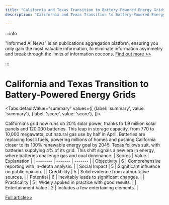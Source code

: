 ```yaml
---
title: "California and Texas Transition to Battery-Powered Energy Grids"
description: "California and Texas Transition to Battery-Powered Energy Grids"

---
```



:::info

"Informed AI News" is an publications aggregation platform, ensuring you only gain the most valuable information, to eliminate information asymmetry and break through the limits of information cocoons.  [Find out more >>](/)

:::

# California and Texas Transition to Battery-Powered Energy Grids


<Tabs
	defaultValue="summary"
	values={[
	{label: 'summary', value: 'summary'},
	{label: 'score', value: 'score'},
]}>
<TabItem value="summary">


California's grid now runs on 20% solar power, thanks to 1.9 million solar panels and 120,000 batteries. This leap in storage capacity, from 770 to 10,000 megawatts, cut natural gas use by half in April. Batteries are replacing fossil fuels, powering millions of homes and pushing California closer to its 100% renewable energy goal by 2045. Texas follows suit, with batteries supplying 4% of its grid. This shift signals a new era in energy, where batteries challenge gas and coal dominance.
</TabItem>
<TabItem value="score">
	| Scores     | Value   | Explanation |
	| -------- | ------- | ------- |
	| Objectivity  | 6    | Comprehensive reporting with in-depth analysis.    |
	| Social Impact | 5     | Significant influence on public opinion.    |
	| Credibility    | 5    | Solid evidence from authoritative sources.    |
	| Potential    | 6    | Inevitably leads to significant changes.    |
	| Practicality    | 5    | Widely applied in practice with good results.    |
	| Entertainment Value    | 2    | Includes a few entertaining elements.    |
</TabItem>
</Tabs>

[Full article>>](https://hardware.slashdot.org/story/24/09/02/0117259/green-energy-from-storage-batteries-are-replacing-fossil-fuels-in-california---and-texas?utm_source=rss1.0mainlinkanon&utm_medium=feed)
